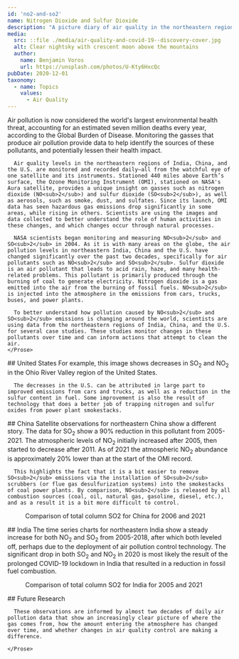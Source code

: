 ```yaml
---
id: 'no2-and-so2'
name: Nitrogen Dioxide and Sulfur Dioxide
description: "A picture diary of air quality in the northeastern regions of India, China, and the United States."
media:
  src: ::file ./media/air-quality-and-covid-19--discovery-cover.jpg
  alt: Clear nightsky with crescent moon above the mountains
  author:
    name: Benjamin Voros
    url: https://unsplash.com/photos/U-Kty6HxcQc
pubDate: 2020-12-01
taxonomy:
  - name: Topics
    values:
      - Air Quality
---
```

<Block>
    <Prose>
      Air pollution is now considered the world's largest environmental health threat, accounting for an estimated seven million deaths every year, according to the Global Burden of Disease. Monitoring the gasses that produce air pollution provide data to help identify the sources of these pollutants, and potentially lessen their health impact. 
        
      Air quality levels in the northeastern regions of India, China, and the U.S. are monitored and recorded daily—all from the watchful eye of one satellite and its instruments. Stationed 440 miles above Earth’s surface, the Ozone Monitoring Instrument (OMI), stationed on NASA's Aura satellite, provides a unique insight on gasses such as nitrogen dioxide (NO<sub>2</sub>) and sulfur dioxide (SO<sub>2</sub>), as well as aerosols, such as smoke, dust, and sulfates. Since its launch, OMI data has seen hazardous gas emissions drop significantly in some areas, while rising in others. Scientists are using the images and data collected to better understand the role of human activities in these changes, and which changes occur through natural processes.

      NASA scientists began monitoring and measuring NO<sub>2</sub> and SO<sub>2</sub> in 2004. As it is with many areas on the globe, the air pollution levels in northeastern India, China and the U.S. have changed significantly over the past two decades, specifically for air pollutants such as NO<sub>2</sub> and SO<sub>2</sub>. Sulfur dioxide is an air pollutant that leads to acid rain, haze, and many health-related problems. This pollutant is primarily produced through the burning of coal to generate electricity. Nitrogen dioxide is a gas emitted into the air from the burning of fossil fuels. NO<sub>2</sub> is injected into the atmosphere in the emissions from cars, trucks, buses, and power plants. 

      To better understand how pollution caused by NO<sub>2</sub> and SO<sub>2</sub> emissions is changing around the world, scientists are using data from the northeastern regions of India, China, and the U.S. for several case studies. These studies monitor changes in these pollutants over time and can inform actions that attempt to clean the air. 
    </Prose>
</Block>

<Block>
   <Prose>
    ## United States
      For example, this image shows decreases in SO<sub>2</sub> and NO<sub>2</sub> in the Ohio River Valley region of the United States. 
      
      The decreases in the U.S. can be attributed in large part to improved emissions from cars and trucks, as well as a reduction in the sulfur content in fuel. Some improvement is also the result of technology that does a better job of trapping nitrogen and sulfur oxides from power plant smokestacks.

  </Prose>
  <Figure>
    <Chart
      dataPath={new URL('./media/no2-and-so2-charts.csv', import.meta.url).href}
      dateFormat="%Y" 
      idKey='Data Type' 
      xKey='Year' 
      yKey='United States Change from 2005' 
    />
    <Caption 
    /> 
  </Figure>
</Block>

<Block>
  <Prose>
    ## China
      Satellite observations for northeastern China show a different story. The data for SO<sub>2</sub> show a 90% reduction in this pollutant from 2005-2021. The atmospheric levels of NO<sub>2</sub> initially increased after 2005,   then started to decrease after 2011. As of 2021 the atmospheric NO<sub>2</sub> abundance is approximately 20% lower than at the start of the OMI record. 

      This highlights the fact that it is a bit easier to remove SO<sub>2</sub> emissions via the installation of SO<sub>2</sub> scrubbers (or flue gas desulfurization systems) into the smokestacks of coal power plants. By comparison, NO<sub>2</sub> is released by all combustion sources (coal, oil, natural gas, gasoline, diesel, etc.), and as a result it is a bit more difficult to control.
  </Prose>
  <Figure>
    <Chart
      dataPath={new URL('./media/no2-and-so2-charts.csv', import.meta.url).href}
      dateFormat="%Y" 
      idKey='Data Type' 
      xKey='Year' 
      yKey='China Change from 2005' 
    />
    <Caption 
    /> 
  </Figure>
</Block>

<Block>
  <Figure>
    <Map
      datasetId='so2'
      layerId='OMSO2PCA-COG'
      dateTime='2006-01-01'
      zoom={4}
      center={[117.22,35.66]}
      compareDateTime='2021-01-01'
    />
    <Caption
      attrAuthor='NASA'
      attrUrl='https://nasa.gov/'
    >
    Comparison of total column SO2 for China for 2006 and 2021
    </Caption>
  </Figure>
</Block>

<Block>
   <Prose>
    ## India
      The time series charts for northeastern India show a steady increase for both NO<sub>2</sub> and SO<sub>2</sub> from 2005-2018, after which both leveled off, perhaps due to the deployment of air pollution control technology. The significant drop in both SO<sub>2</sub> and NO<sub>2</sub> in 2020 is most likely the result of the prolonged COVID-19 lockdown in India that resulted in a reduction in fossil fuel combustion.
  </Prose> 
  <Figure>
    <Chart
      dataPath={new URL('./media/no2-and-so2-charts.csv', import.meta.url).href}
      dateFormat="%Y" 
      idKey='Data Type' 
      xKey='Year' 
      yKey='India Change from 2005' 
    />
    <Caption 
    /> 
  </Figure>
</Block>

<Block>
  <Figure>
    <Map
      datasetId='so2'
      layerId='OMSO2PCA-COG'
      dateTime='2005-01-01'
      zoom={4}
      center={[77.63,24.27]}
      compareDateTime='2021-01-01'
    />
    <Caption
      attrAuthor='NASA'
      attrUrl='https://nasa.gov/'
    >
    Comparison of total column SO2 for India for 2005 and 2021
    </Caption>
  </Figure>
</Block>

<Block>
    <Prose>
      ## Future Research

      These observations are informed by almost two decades of daily air pollution data that show an increasingly clear picture of where the gas comes from, how the amount entering the atmosphere has changed over time, and whether changes in air quality control are making a difference.

    </Prose>
</Block>